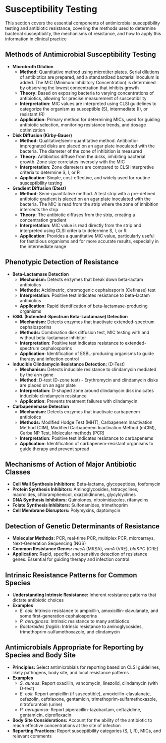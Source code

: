 #  Susceptibility Testing {-}

This section covers the essential components of antimicrobial susceptibility testing and antibiotic resistance, covering the methods used to determine bacterial susceptibility, the mechanisms of resistance, and how to apply this information in clinical practice

##  **Methods of Antimicrobial Susceptibility Testing** {-}

*   **Microbroth Dilution**
    *   **Method:** Quantitative method using microtiter plates. Serial dilutions of antibiotics are prepared, and a standardized bacterial inoculum is added. The MIC (Minimum Inhibitory Concentration) is determined by observing the lowest concentration that inhibits growth
    *   **Theory:** Based on exposing bacteria to varying concentrations of antibiotics, allowing for precise measurement of susceptibility
    *   **Interpretation:** MIC values are interpreted using CLSI guidelines to categorize the organism as susceptible (S), intermediate (I), or resistant (R)
    *   **Application:** Primary method for determining MICs, used for guiding antibiotic selection, monitoring resistance trends, and dosage optimization
*   **Disk Diffusion (Kirby-Bauer)**
    *   **Method:** Qualitative/semi-quantitative method. Antibiotic-impregnated disks are placed on an agar plate inoculated with the bacteria. The diameter of the zone of inhibition is measured
    *   **Theory:** Antibiotics diffuse from the disks, inhibiting bacterial growth. Zone size correlates inversely with the MIC
    *   **Interpretation:** Zone diameters are compared to CLSI interpretive criteria to determine S, I, or R
    *   **Application:** Simple, cost-effective, and widely used for routine susceptibility testing
*   **Gradient Diffusion (Etest)**
    *   **Method:** Semi-quantitative method. A test strip with a pre-defined antibiotic gradient is placed on an agar plate inoculated with the bacteria. The MIC is read from the strip where the zone of inhibition intersects the strip
    *   **Theory:** The antibiotic diffuses from the strip, creating a concentration gradient
    *   **Interpretation:** MIC value is read directly from the strip and interpreted using CLSI criteria to determine S, I, or R
    *   **Application:** Provides a quantitative MIC value, particularly useful for fastidious organisms and for more accurate results, especially in the intermediate range

##  **Phenotypic Detection of Resistance** {-}

*   **Beta-Lactamase Detection**
    *   **Mechanism:** Detects enzymes that break down beta-lactam antibiotics
    *   **Methods:** Acidimetric, chromogenic cephalosporin (Cefinase) test
    *   **Interpretation:** Positive test indicates resistance to beta-lactam antibiotics
    *   **Application:** Rapid identification of beta-lactamase-producing organisms
*   **ESBL (Extended-Spectrum Beta-Lactamase) Detection**
    *   **Mechanism:** Detects enzymes that inactivate extended-spectrum cephalosporins
    *   **Methods:** Combination disk diffusion test, MIC testing with and without beta-lactamase inhibitor
    *   **Interpretation:** Positive test indicates resistance to extended-spectrum cephalosporins
    *   **Application:** Identification of ESBL-producing organisms to guide therapy and infection control
*   **Inducible Clindamycin Resistance Detection:** (D-Test)
    *   **Mechanism:** Detects inducible resistance to clindamycin mediated by the *erm* gene
    *   **Method:** D-test (D-zone test) - Erythromycin and clindamycin disks are placed on an agar plate
    *   **Interpretation:** D-shaped zone around clindamycin disk indicates inducible clindamycin resistance
    *   **Application:** Prevents treatment failures with clindamycin
*   **Carbapenemase Detection**
    *   **Mechanism:** Detects enzymes that inactivate carbapenem antibiotics
    *   **Methods:** Modified Hodge Test (MHT), Carbapenem Inactivation Method (CIM), Modified Carbapenem Inactivation Method (mCIM), Carba NP Test, Molecular methods (PCR)
    *   **Interpretation:** Positive test indicates resistance to carbapenems
    *   **Application:** Identification of carbapenem-resistant organisms to guide therapy and prevent spread

##  **Mechanisms of Action of Major Antibiotic Classes** {-}

*   **Cell Wall Synthesis Inhibitors:** Beta-lactams, glycopeptides, fosfomycin
*   **Protein Synthesis Inhibitors:** Aminoglycosides, tetracyclines, macrolides, chloramphenicol, oxazolidinones, glycylcyclines
*   **DNA Synthesis Inhibitors:** Quinolones, nitroimidazoles, rifamycins
*   **Folate Synthesis Inhibitors:** Sulfonamides, trimethoprim
*   **Cell Membrane Disruptors:** Polymyxins, daptomycin

##  **Detection of Genetic Determinants of Resistance** {-}

*   **Molecular Methods:** PCR, real-time PCR, multiplex PCR, microarrays, Next-Generation Sequencing (NGS)
*   **Common Resistance Genes:** *mecA* (MRSA), *vanA* (VRE), *blaKPC* (CRE)
*   **Application:** Rapid, specific, and sensitive detection of resistance genes. Essential for guiding therapy and infection control

##  **Intrinsic Resistance Patterns for Common Species** {-}

*   **Understanding Intrinsic Resistance:** Inherent resistance patterns that dictate antibiotic choices
*   **Examples**
    *   *E. coli*: Intrinsic resistance to ampicillin, amoxicillin-clavulanate, and some first-generation cephalosporins
    *   *P. aeruginosa*: Intrinsic resistance to many antibiotics
    *   *Bacteroides fragilis*: Intrinsic resistance to aminoglycosides, trimethoprim-sulfamethoxazole, and clindamycin

##  **Antimicrobials Appropriate for Reporting by Species and Body Site** {-}

*   **Principles:** Select antimicrobials for reporting based on CLSI guidelines, likely pathogens, body site, and local resistance patterns
*   **Examples**
    *   *S. aureus*: Report oxacillin, vancomycin, linezolid, clindamycin (with D-test)
    *   *E. coli*: Report ampicillin (if susceptible), amoxicillin-clavulanate, cefazolin, ceftriaxone, gentamicin, trimethoprim-sulfamethoxazole, nitrofurantoin (urine)
    *   *P. aeruginosa*: Report piperacillin-tazobactam, ceftazidime, gentamicin, ciprofloxacin
*   **Body Site Considerations:** Account for the ability of the antibiotic to reach effective concentrations at the site of infection
*   **Reporting Practices:** Report susceptibility categories (S, I, R), MICs, and relevant comments
